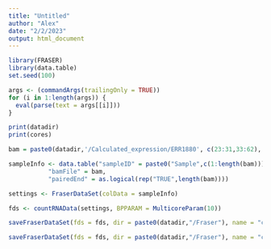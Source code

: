 ```yaml
---
title: "Untitled"
author: "Alex"
date: "2/2/2023"
output: html_document
---
```


```r
library(FRASER)
library(data.table)
set.seed(100)
```

```r
args <- (commandArgs(trailingOnly = TRUE))
for (i in 1:length(args)) {
  eval(parse(text = args[[i]]))
}

```

```r
print(datadir)
print(cores)
```


```r
bam = paste0(datadir,'/Calculated_expression/ERR1880', c(23:31,33:62), '/simulated_star_alignment_ERR1880',c(23:31,33:62),'Aligned.sortedByCoord.out.bam')

sampleInfo <- data.table("sampleID" = paste0("Sample",c(1:length(bam))),
           "bamFile" = bam, 
           "pairedEnd" = as.logical(rep("TRUE",length(bam))))

settings <- FraserDataSet(colData = sampleInfo)

fds <- countRNAData(settings, BPPARAM = MulticoreParam(10))
```


```r
saveFraserDataSet(fds = fds, dir = paste0(datadir,"/Fraser"), name = "counts_original_unfiltered")

saveFraserDataSet(fds = fds, dir = paste0(datadir,"/Fraser"), name = "counts_original_unfiltered_copy")
```




